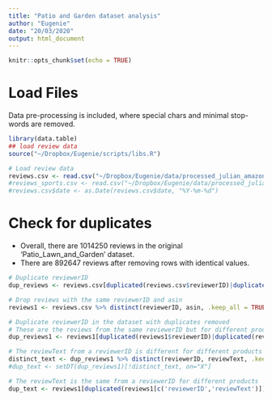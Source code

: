 ```yaml
---
title: "Patio and Garden dataset analysis"
author: "Eugenie"
date: "20/03/2020"
output: html_document
---
```


```r
knitr::opts_chunk$set(echo = TRUE)
```

# Load Files

Data pre-processing is included, where special chars and minimal stop-words are removed.
```r
library(data.table)
## load review data
source("~/Dropbox/Eugenie/scripts/libs.R")
```

```r
# Load review data
reviews.csv <- read.csv("~/Dropbox/Eugenie/data/processed_julian_amazon_data/Patio_Lawn_and_Garden_merged_reviews_tagged.csv")
#reviews_sports.csv <- read.csv("~/Dropbox/Eugenie/data/processed_julian_amazon_data/Sports_and_Outdoors_merged_reviews_tagged.csv")
#reviews.csv$date <- as.Date(reviews.csv$date, "%Y-%m-%d")
```

# Check for duplicates

- Overall, there are 1014250 reviews in the original 'Patio_Lawn_and_Garden' dataset.
- There are 892647 reviews after removing rows with identical values.

```r
# Duplicate reviewerID
dup_reviews <- reviews.csv[duplicated(reviews.csv$reviewerID)|duplicated(reviews.csv$reviewerID, fromLast=TRUE),]
```

```r
# Drop reviews with the same reviewerID and asin
reviews1 <- reviews.csv %>% distinct(reviewerID, asin, .keep_all = TRUE)
```

```r
# Duplicate reviewerID in the dataset with duplicates removed
# These are the reviews from the same reviewerID but for different products
dup_reviews1 <- reviews1[duplicated(reviews1$reviewerID)|duplicated(reviews1$reviewerID, fromLast=TRUE),]
```

```r
# The reviewText from a reviewerID is different for different products
distinct_text <- dup_reviews1 %>% distinct(reviewerID, reviewText, .keep_all = TRUE)
#dup_text <- setDT(dup_reviews1)[!distinct_text, on="X"]
```

```r
# The reviewText is the same from a reviewerID for different products
dup_text <- reviews1[duplicated(reviews1[c('reviewerID','reviewText')]),]
```

